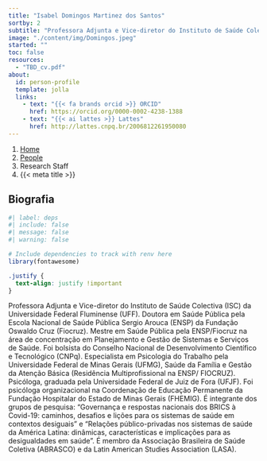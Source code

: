 ```yaml
---
title: "Isabel Domingos Martinez dos Santos"
sortby: 2
subtitle: "Professora Adjunta e Vice-diretor do Instituto de Saúde Colectiva (ISC) da Universidade Federal Fluminense (UFF)"
image: "./content/img/Domingos.jpeg"
started: ""
toc: false
resources: 
  - "TBD_cv.pdf"
about:
  id: person-profile
  template: jolla
  links:
    - text: "{{< fa brands orcid >}} ORCID"
      href: https://orcid.org/0000-0002-4238-1388
    - text: "{{< ai lattes >}} Lattes"
      href: http://lattes.cnpq.br/2006812261950080
---
```


```{=html}
<nav aria-label="breadcrumb">
  <ol class="breadcrumb">
    <li class="breadcrumb-item"><a href="../../index.html">Home</a></li>
    <li class="breadcrumb-item"><a href="../../people.html">People</a></li>
    <li class="breadcrumb-item active">Research Staff</li>
    <li class="breadcrumb-item active" aria-current="page">{{< meta title >}}</li>
  </ol>
</nav>
```

:::{#person-profile}
:::

## Biografia

```r
#| label: deps
#| include: false
#| message: false
#| warning: false

# Include dependencies to track with renv here
library(fontawesome)
```

```css
.justify {
  text-align: justify !important
}
```

::: {.justify}

Professora Adjunta e Vice-diretor do Instituto de Saúde Colectiva (ISC) da Universidade Federal Fluminense (UFF). Doutora em Saúde Pública pela Escola Nacional de Saúde Pública Sergio Arouca (ENSP) da Fundação Oswaldo Cruz (Fiocruz). Mestre em Saúde Pública pela ENSP/Fiocruz na área de concentração em Planejamento e Gestão de Sistemas e Serviços de Saúde. Foi bolsista do Conselho Nacional de Desenvolvimento Científico e Tecnológico (CNPq). Especialista em Psicologia do Trabalho pela Universidade Federal de Minas Gerais (UFMG), Saúde da Família e Gestão da Atenção Básica (Residência Multiprofissional na ENSP/ FIOCRUZ). Psicóloga, graduada pela Universidade Federal de Juiz de Fora (UFJF). Foi psicóloga organizacional na Coordenação de Educação Permanente da Fundação Hospitalar do Estado de Minas Gerais (FHEMIG). É integrante dos grupos de pesquisa: "Governança e respostas nacionais dos BRICS à Covid-19: caminhos, desafios e lições para os sistemas de saúde em contextos desiguais" e "Relações público-privadas nos sistemas de saúde da América Latina: dinâmicas, características e implicações para as desigualdades em saúde". É membro da Associação Brasileira de Saúde Coletiva (ABRASCO) e da Latin American Studies Association (LASA).


:::

